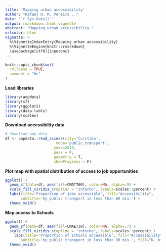 ```yaml
---
title: 'Mapping urban accessibility'
author: "Rafael H. M. Pereira .."
date: "`r Sys.Date()`"
output: rmarkdown::html_vignette
abstract: "Mapping urban accessibility "
urlcolor: blue
vignette: >
  %\VignetteIndexEntry{Mapping urban accessibility} 
  %\VignetteEngine{knitr::rmarkdown} 
  \usepackage[utf8]{inputenc}
---
```


```r
knitr::opts_chunk$set(
  collapse = TRUE,
  comment = "#>"
)

```



**Load libraries**

```r
library(aopdata)
library(sf)
library(ggplot2)
library(data.table)
library(scales)
```

**Download accessibility data**

```r
# download aop data
df <- aopdata::read_access(city='Curitiba',
                       mode='public_transport',
                      year=2019,
                      peak = F,
                      geometry = T,
                      showProgress = F)
```

**Plot map with spatial distribution of access to job opportunities**
```r
ggplot() +
  geom_sf(data=df, aes(fill=CMATT60), color=NA, alpha=.9) +
  scale_fill_viridis_c(option = "inferno", labels=scales::percent) +
  labs(title='Proportion of jobs accessible', fill="Accessibility",
       subtitle='by public transport in less than 60 min.') +
  theme_void()


```

**Map access to Schools**

```r
ggplot() +
  geom_sf(data=df, aes(fill=CMAET30), color=NA, alpha=.7) +
  scale_fill_viridis_c(option = "inferno", labels=scales::percent) +
    labs(title='Proportion of schools accessible', fill="Accessibility",
       subtitle='by public transport in less than 30 min.', fill="N. of schools") +
  theme_void()

```
